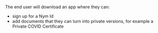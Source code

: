 The end user will download an app where they can:

- sign up for a Nym Id
- add documents that they can turn into private versions, for example a Private COVID Certificate
